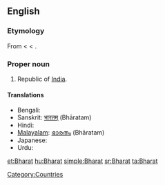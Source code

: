 ==English==

===Etymology===
From {{etyl|sa}} {{term|sc=Deva|भारतम्|tr=bhāratam||the land of emperor Bharata|lang=sa}}  < {{etyl|sa}} {{term|sc=Deva|भारत|tr=bhārata||descended from emperor Bharata|lang=sa}} < {{term|sc=Deva|भरत|tr=bharatá||to be maintained|lang=sa}}.

===Proper noun===
{{en-proper noun}}

# Republic of [[India]].

====Translations====
* Bengali: {{t-|bn|ভারত}}
* Sanskrit: [[भारतम्]] (Bhāratam)
* Hindi: {{t+|hi|भारत|tr=Bhārat|xs=Hindi}}
* [[Malayalam]]: [[ഭാരതം]] (Bhāratam)
* Japanese: {{t-|ja|バーラタ|tr=Bārata}}
* Urdu: {{t-|ur|بھارت|tr=Bhārat|xs=Urdu}}

[[Category:Countries]]

[[et:Bharat]]
[[hu:Bharat]]
[[simple:Bharat]]
[[sr:Bharat]]
[[ta:Bharat]]